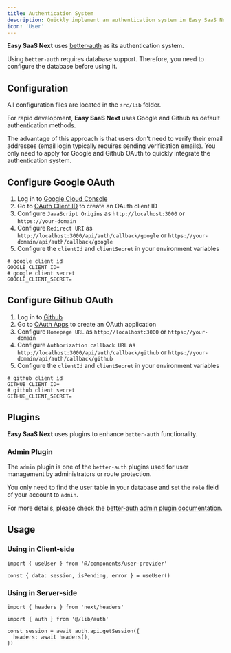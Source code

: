 ```yaml
---
title: Authentication System
description: Quickly implement an authentication system in Easy SaaS Next using better-auth
icon: 'User'
---
```


**Easy SaaS Next** uses [better-auth](https://better-auth.com/) as its authentication system.

Using `better-auth` requires database support. Therefore, you need to configure the database before using it.

## Configuration

All configuration files are located in the `src/lib` folder.


<Files>
  <Folder name="src" defaultOpen>
    <Folder name="lib" defaultOpen>
      <File name="auth-client.ts" />
      <File name="auth.ts" />
    </Folder>
  </Folder>
</Files>

For rapid development, **Easy SaaS Next** uses Google and Github as default authentication methods.

The advantage of this approach is that users don't need to verify their email addresses (email login typically requires sending verification emails). You only need to apply for Google and Github OAuth to quickly integrate the authentication system.

## Configure Google OAuth

1. Log in to [Google Cloud Console](https://console.cloud.google.com/)
2. Go to [OAuth Client ID](https://console.cloud.google.com/apis/credentials) to create an OAuth client ID
3. Configure `JavaScript Origins` as `http://localhost:3000` or `https://your-domain`
3. Configure `Redirect URI` as `http://localhost:3000/api/auth/callback/google` or `https://your-domain/api/auth/callback/google`
3. Configure the `clientId` and `clientSecret` in your environment variables

```text title=".env"
# google client id
GOOGLE_CLIENT_ID=
# google client secret
GOOGLE_CLIENT_SECRET=
```

## Configure Github OAuth

1. Log in to [Github](https://github.com/settings/developers)
2. Go to [OAuth Apps](https://github.com/settings/developers) to create an OAuth application
3. Configure `Homepage URL` as `http://localhost:3000` or `https://your-domain`
3. Configure `Authorization callback URL` as `http://localhost:3000/api/auth/callback/github` or `https://your-domain/api/auth/callback/github`
3. Configure the `clientId` and `clientSecret` in your environment variables

```text title=".env"
# github client id
GITHUB_CLIENT_ID=
# github client secret
GITHUB_CLIENT_SECRET=
```

## Plugins

**Easy SaaS Next** uses plugins to enhance `better-auth` functionality.

### Admin Plugin

The `admin` plugin is one of the `better-auth` plugins used for user management by administrators or route protection.

You only need to find the user table in your database and set the `role` field of your account to `admin`.

For more details, please check the [better-auth admin plugin documentation](https://www.better-auth.com/docs/plugins/admin).

## Usage

### Using in Client-side

```tsx
import { useUser } from '@/components/user-provider'

const { data: session, isPending, error } = useUser()
```

### Using in Server-side

```tsx
import { headers } from 'next/headers'

import { auth } from '@/lib/auth'

const session = await auth.api.getSession({
  headers: await headers(),
})
```
